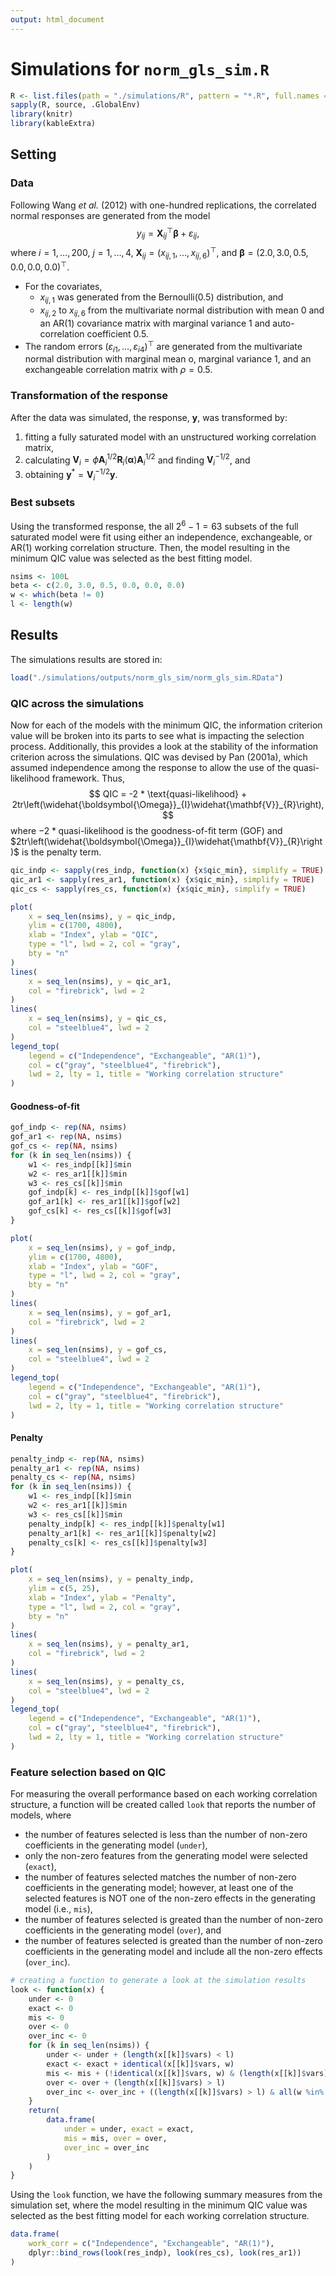 ```yaml
---
output: html_document
---
```


# Simulations for `norm_gls_sim.R`
```r
R <- list.files(path = "./simulations/R", pattern = "*.R", full.names = TRUE)
sapply(R, source, .GlobalEnv)
library(knitr)
library(kableExtra)
```

## Setting

### Data
Following Wang *et al.* (2012) with one-hundred replications, the correlated normal responses are generated from the model $$y_{ij} = \mathbf{X}_{ij}^{\top}\boldsymbol{\beta} + \varepsilon_{ij},$$ where $i = 1, \ldots, 200,$ $j = 1, \ldots, 4,$ $\mathbf{X}_{ij} = (x_{ij, 1}, \ldots, x_{ij, 6})^{\top},$ and $\boldsymbol{\beta} = (2.0, 3.0, 0.5, 0.0, 0.0, 0.0)^{\top}.$

- For the covariates,
    - $x_{ij,1}$ was generated from the Bernoulli(0.5) distribution, and 
    - $x_{ij,2}$ to $x_{ij,6}$ from the multivariate normal distribution with mean 0 and an AR(1) covariance matrix with marginal variance 1 and auto-correlation coefficient 0.5.
- The random errors $(\varepsilon_{i1}, \ldots, \varepsilon_{i4})^{\top}$ are generated from the multivariate normal distribution with marginal mean o, marginal variance 1, and an exchangeable correlation matrix with $\rho = 0.5$.

### Transformation of the response
After the data was simulated, the response, $\mathbf{y},$ was transformed by:

1. fitting a fully saturated model with an unstructured working correlation matrix,
2. calculating $\mathbf{V}_{i} = \phi \mathbf{A}_{i}^{1/2}\mathbf{R}_{i}(\boldsymbol{\alpha})\mathbf{A}_{i}^{1/2}$ and finding $\mathbf{V}_{i}^{-1/2}$, and
3. obtaining $\mathbf{y}^{*} = \mathbf{V}_{i}^{-1/2}\mathbf{y}$.

### Best subsets
Using the transformed response, the all $2^6 - 1 = 63$ subsets of the full saturated model were fit using either an independence, exchangeable, or AR(1) working correlation structure. Then, the model resulting in the minimum QIC value was selected as the best fitting model.

```r
nsims <- 100L
beta <- c(2.0, 3.0, 0.5, 0.0, 0.0, 0.0)
w <- which(beta != 0)
l <- length(w)
```


## Results
The simulations results are stored in:
```r
load("./simulations/outputs/norm_gls_sim/norm_gls_sim.RData")
```

### QIC across the simulations
Now for each of the models with the minimum QIC, the information criterion value will be broken into its parts to see what is impacting the selection process. Additionally, this provides a look at the stability of the information criterion across the simulations. QIC was devised by Pan (2001a), which assumed independence among the response to allow the use of the quasi-likelihood framework. Thus,
$$
QIC = -2 * \text{quasi-likelihood} + 2tr\left(\widehat{\boldsymbol{\Omega}}_{I}\widehat{\mathbf{V}}_{R}\right),
$$
where $-2 * \text{quasi-likelihood}$ is the goodness-of-fit term (GOF) and $2tr\left(\widehat{\boldsymbol{\Omega}}_{I}\widehat{\mathbf{V}}_{R}\right)$ is the penalty term.
```r
qic_indp <- sapply(res_indp, function(x) {x$qic_min}, simplify = TRUE)
qic_ar1 <- sapply(res_ar1, function(x) {x$qic_min}, simplify = TRUE)
qic_cs <- sapply(res_cs, function(x) {x$qic_min}, simplify = TRUE)

plot(
    x = seq_len(nsims), y = qic_indp,
    ylim = c(1700, 4800),
    xlab = "Index", ylab = "QIC",
    type = "l", lwd = 2, col = "gray",
    bty = "n"
)
lines(
    x = seq_len(nsims), y = qic_ar1,
    col = "firebrick", lwd = 2
)
lines(
    x = seq_len(nsims), y = qic_cs,
    col = "steelblue4", lwd = 2
)
legend_top(
    legend = c("Independence", "Exchangeable", "AR(1)"),
    col = c("gray", "steelblue4", "firebrick"),
    lwd = 2, lty = 1, title = "Working correlation structure"
)
```


#### Goodness-of-fit
```r
gof_indp <- rep(NA, nsims)
gof_ar1 <- rep(NA, nsims)
gof_cs <- rep(NA, nsims)
for (k in seq_len(nsims)) {
    w1 <- res_indp[[k]]$min
    w2 <- res_ar1[[k]]$min
    w3 <- res_cs[[k]]$min
    gof_indp[k] <- res_indp[[k]]$gof[w1]
    gof_ar1[k] <- res_ar1[[k]]$gof[w2]
    gof_cs[k] <- res_cs[[k]]$gof[w3]
}

plot(
    x = seq_len(nsims), y = gof_indp,
    ylim = c(1700, 4800),
    xlab = "Index", ylab = "GOF",
    type = "l", lwd = 2, col = "gray",
    bty = "n"
)
lines(
    x = seq_len(nsims), y = gof_ar1,
    col = "firebrick", lwd = 2
)
lines(
    x = seq_len(nsims), y = gof_cs,
    col = "steelblue4", lwd = 2
)
legend_top(
    legend = c("Independence", "Exchangeable", "AR(1)"),
    col = c("gray", "steelblue4", "firebrick"),
    lwd = 2, lty = 1, title = "Working correlation structure"
)
```

#### Penalty
```r
penalty_indp <- rep(NA, nsims)
penalty_ar1 <- rep(NA, nsims)
penalty_cs <- rep(NA, nsims)
for (k in seq_len(nsims)) {
    w1 <- res_indp[[k]]$min
    w2 <- res_ar1[[k]]$min
    w3 <- res_cs[[k]]$min
    penalty_indp[k] <- res_indp[[k]]$penalty[w1]
    penalty_ar1[k] <- res_ar1[[k]]$penalty[w2]
    penalty_cs[k] <- res_cs[[k]]$penalty[w3]
}

plot(
    x = seq_len(nsims), y = penalty_indp,
    ylim = c(5, 25),
    xlab = "Index", ylab = "Penalty",
    type = "l", lwd = 2, col = "gray",
    bty = "n"
)
lines(
    x = seq_len(nsims), y = penalty_ar1,
    col = "firebrick", lwd = 2
)
lines(
    x = seq_len(nsims), y = penalty_cs,
    col = "steelblue4", lwd = 2
)
legend_top(
    legend = c("Independence", "Exchangeable", "AR(1)"),
    col = c("gray", "steelblue4", "firebrick"),
    lwd = 2, lty = 1, title = "Working correlation structure"
)
```

### Feature selection based on QIC
For measuring the overall performance based on each working correlation structure, a function will be created called `look` that reports the number of models, where

- the number of features selected is less than the number of non-zero coefficients in the generating model (`under`), 
- only the non-zero features from the generating model were selected (`exact`), 
- the number of features selected matches the number of non-zero coefficients in the generating model; however, at least one of the selected features is NOT one of the non-zero effects in the generating model (i.e., `mis`),
- the number of features selected is greated than the number of non-zero coefficients in the generating model (`over`), and
- the number of features selected is greated than the number of non-zero coefficients in the generating model and include all the non-zero effects (`over_inc`).

```r
# creating a function to generate a look at the simulation results
look <- function(x) {
    under <- 0
    exact <- 0
    mis <- 0
    over <- 0
    over_inc <- 0
    for (k in seq_len(nsims)) {
        under <- under + (length(x[[k]]$vars) < l)
        exact <- exact + identical(x[[k]]$vars, w)
        mis <- mis + (!identical(x[[k]]$vars, w) & (length(x[[k]]$vars) == l))
        over <- over + (length(x[[k]]$vars) > l)
        over_inc <- over_inc + ((length(x[[k]]$vars) > l) & all(w %in% x[[k]]$vars))
    }
    return(
        data.frame(
            under = under, exact = exact,
            mis = mis, over = over,
            over_inc = over_inc
        )
    )
}
```

Using the `look` function, we have the following summary measures from the simulation set, where the model resulting in the minimum QIC value was selected as the best fitting model for each working correlation structure.
```r
data.frame(
    work_corr = c("Independence", "Exchangeable", "AR(1)"),
    dplyr::bind_rows(look(res_indp), look(res_cs), look(res_ar1))
)
```
